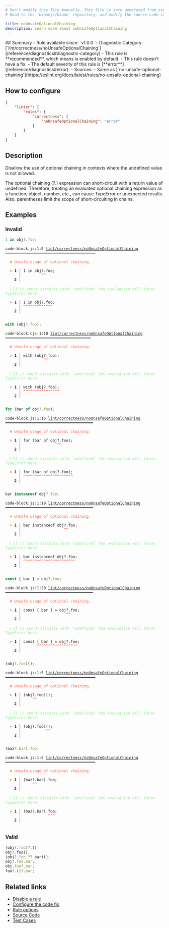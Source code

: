 ```yaml
---
# Don't modify this file manually. This file is auto generated from source, and you will lose your changes next time the website is built.
# Head to the `biomejs/biome` repository, and modify the source code in there.

title: noUnsafeOptionalChaining
description: Learn more about noUnsafeOptionalChaining
---
```


<Tabs>
<TabItem label="JavaScript (and super languages)" icon="seti:javascript">
## Summary
- Rule available since: `v1.0.0`
- Diagnostic Category: [`lint/correctness/noUnsafeOptionalChaining`](/reference/diagnostics#diagnostic-category)
- This rule is **recommended**, which means is enabled by default.
- This rule doesn't have a fix.
- The default severity of this rule is [**error**](/reference/diagnostics#error).
- Sources: 
  - Same as [`no-unsafe-optional-chaining`](https://eslint.org/docs/latest/rules/no-unsafe-optional-chaining)

## How to configure
```json title="biome.json"
{
	"linter": {
		"rules": {
			"correctness": {
				"noUnsafeOptionalChaining": "error"
			}
		}
	}
}

```
## Description
Disallow the use of optional chaining in contexts where the undefined value is not allowed.

The optional chaining (?.) expression can short-circuit with a return value of undefined.
Therefore, treating an evaluated optional chaining expression as a function, object, number, etc., can cause TypeError or unexpected results.
Also, parentheses limit the scope of short-circuiting in chains.

## Examples

### Invalid

```js
1 in obj?.foo;
```

<pre class="language-text"><code class="language-text">code-block.js:1:9 <a href="https://biomejs.dev/linter/rules/no-unsafe-optional-chaining">lint/correctness/noUnsafeOptionalChaining</a> ━━━━━━━━━━━━━━━━━━━━━━━━━━━━━━━━━━━━━━━━<br /><br />  <strong><span style="color: Tomato;">✖</span></strong> <span style="color: Tomato;">Unsafe usage of optional chaining.</span><br />  <br />  <strong><span style="color: Tomato;">&gt;</span></strong> <strong>1 │ </strong>1 in obj?.foo;<br />   <strong>   │ </strong>        <strong><span style="color: Tomato;">^</span></strong><strong><span style="color: Tomato;">^</span></strong><br />    <strong>2 │ </strong><br />  <br />  <strong><span style="color: lightgreen;">ℹ</span></strong> <span style="color: lightgreen;">If it short-circuits with 'undefined' the evaluation will throw TypeError here:</span><br />  <br />  <strong><span style="color: Tomato;">&gt;</span></strong> <strong>1 │ </strong>1 in obj?.foo;<br />   <strong>   │ </strong><strong><span style="color: Tomato;">^</span></strong><strong><span style="color: Tomato;">^</span></strong><strong><span style="color: Tomato;">^</span></strong><strong><span style="color: Tomato;">^</span></strong><strong><span style="color: Tomato;">^</span></strong><strong><span style="color: Tomato;">^</span></strong><strong><span style="color: Tomato;">^</span></strong><strong><span style="color: Tomato;">^</span></strong><strong><span style="color: Tomato;">^</span></strong><strong><span style="color: Tomato;">^</span></strong><strong><span style="color: Tomato;">^</span></strong><strong><span style="color: Tomato;">^</span></strong><strong><span style="color: Tomato;">^</span></strong><br />    <strong>2 │ </strong><br />  <br /></code></pre>

```cjs
with (obj?.foo);
```

<pre class="language-text"><code class="language-text">code-block.cjs:1:10 <a href="https://biomejs.dev/linter/rules/no-unsafe-optional-chaining">lint/correctness/noUnsafeOptionalChaining</a> ━━━━━━━━━━━━━━━━━━━━━━━━━━━━━━━━━━━━━━<br /><br />  <strong><span style="color: Tomato;">✖</span></strong> <span style="color: Tomato;">Unsafe usage of optional chaining.</span><br />  <br />  <strong><span style="color: Tomato;">&gt;</span></strong> <strong>1 │ </strong>with (obj?.foo);<br />   <strong>   │ </strong>         <strong><span style="color: Tomato;">^</span></strong><strong><span style="color: Tomato;">^</span></strong><br />    <strong>2 │ </strong><br />  <br />  <strong><span style="color: lightgreen;">ℹ</span></strong> <span style="color: lightgreen;">If it short-circuits with 'undefined' the evaluation will throw TypeError here:</span><br />  <br />  <strong><span style="color: Tomato;">&gt;</span></strong> <strong>1 │ </strong>with (obj?.foo);<br />   <strong>   │ </strong><strong><span style="color: Tomato;">^</span></strong><strong><span style="color: Tomato;">^</span></strong><strong><span style="color: Tomato;">^</span></strong><strong><span style="color: Tomato;">^</span></strong><strong><span style="color: Tomato;">^</span></strong><strong><span style="color: Tomato;">^</span></strong><strong><span style="color: Tomato;">^</span></strong><strong><span style="color: Tomato;">^</span></strong><strong><span style="color: Tomato;">^</span></strong><strong><span style="color: Tomato;">^</span></strong><strong><span style="color: Tomato;">^</span></strong><strong><span style="color: Tomato;">^</span></strong><strong><span style="color: Tomato;">^</span></strong><strong><span style="color: Tomato;">^</span></strong><strong><span style="color: Tomato;">^</span></strong><strong><span style="color: Tomato;">^</span></strong><br />    <strong>2 │ </strong><br />  <br /></code></pre>

```js
for (bar of obj?.foo);
```

<pre class="language-text"><code class="language-text">code-block.js:1:16 <a href="https://biomejs.dev/linter/rules/no-unsafe-optional-chaining">lint/correctness/noUnsafeOptionalChaining</a> ━━━━━━━━━━━━━━━━━━━━━━━━━━━━━━━━━━━━━━━<br /><br />  <strong><span style="color: Tomato;">✖</span></strong> <span style="color: Tomato;">Unsafe usage of optional chaining.</span><br />  <br />  <strong><span style="color: Tomato;">&gt;</span></strong> <strong>1 │ </strong>for (bar of obj?.foo);<br />   <strong>   │ </strong>               <strong><span style="color: Tomato;">^</span></strong><strong><span style="color: Tomato;">^</span></strong><br />    <strong>2 │ </strong><br />  <br />  <strong><span style="color: lightgreen;">ℹ</span></strong> <span style="color: lightgreen;">If it short-circuits with 'undefined' the evaluation will throw TypeError here:</span><br />  <br />  <strong><span style="color: Tomato;">&gt;</span></strong> <strong>1 │ </strong>for (bar of obj?.foo);<br />   <strong>   │ </strong><strong><span style="color: Tomato;">^</span></strong><strong><span style="color: Tomato;">^</span></strong><strong><span style="color: Tomato;">^</span></strong><strong><span style="color: Tomato;">^</span></strong><strong><span style="color: Tomato;">^</span></strong><strong><span style="color: Tomato;">^</span></strong><strong><span style="color: Tomato;">^</span></strong><strong><span style="color: Tomato;">^</span></strong><strong><span style="color: Tomato;">^</span></strong><strong><span style="color: Tomato;">^</span></strong><strong><span style="color: Tomato;">^</span></strong><strong><span style="color: Tomato;">^</span></strong><strong><span style="color: Tomato;">^</span></strong><strong><span style="color: Tomato;">^</span></strong><strong><span style="color: Tomato;">^</span></strong><strong><span style="color: Tomato;">^</span></strong><strong><span style="color: Tomato;">^</span></strong><strong><span style="color: Tomato;">^</span></strong><strong><span style="color: Tomato;">^</span></strong><strong><span style="color: Tomato;">^</span></strong><strong><span style="color: Tomato;">^</span></strong><strong><span style="color: Tomato;">^</span></strong><br />    <strong>2 │ </strong><br />  <br /></code></pre>

```js
bar instanceof obj?.foo;
```

<pre class="language-text"><code class="language-text">code-block.js:1:19 <a href="https://biomejs.dev/linter/rules/no-unsafe-optional-chaining">lint/correctness/noUnsafeOptionalChaining</a> ━━━━━━━━━━━━━━━━━━━━━━━━━━━━━━━━━━━━━━━<br /><br />  <strong><span style="color: Tomato;">✖</span></strong> <span style="color: Tomato;">Unsafe usage of optional chaining.</span><br />  <br />  <strong><span style="color: Tomato;">&gt;</span></strong> <strong>1 │ </strong>bar instanceof obj?.foo;<br />   <strong>   │ </strong>                  <strong><span style="color: Tomato;">^</span></strong><strong><span style="color: Tomato;">^</span></strong><br />    <strong>2 │ </strong><br />  <br />  <strong><span style="color: lightgreen;">ℹ</span></strong> <span style="color: lightgreen;">If it short-circuits with 'undefined' the evaluation will throw TypeError here:</span><br />  <br />  <strong><span style="color: Tomato;">&gt;</span></strong> <strong>1 │ </strong>bar instanceof obj?.foo;<br />   <strong>   │ </strong><strong><span style="color: Tomato;">^</span></strong><strong><span style="color: Tomato;">^</span></strong><strong><span style="color: Tomato;">^</span></strong><strong><span style="color: Tomato;">^</span></strong><strong><span style="color: Tomato;">^</span></strong><strong><span style="color: Tomato;">^</span></strong><strong><span style="color: Tomato;">^</span></strong><strong><span style="color: Tomato;">^</span></strong><strong><span style="color: Tomato;">^</span></strong><strong><span style="color: Tomato;">^</span></strong><strong><span style="color: Tomato;">^</span></strong><strong><span style="color: Tomato;">^</span></strong><strong><span style="color: Tomato;">^</span></strong><strong><span style="color: Tomato;">^</span></strong><strong><span style="color: Tomato;">^</span></strong><strong><span style="color: Tomato;">^</span></strong><strong><span style="color: Tomato;">^</span></strong><strong><span style="color: Tomato;">^</span></strong><strong><span style="color: Tomato;">^</span></strong><strong><span style="color: Tomato;">^</span></strong><strong><span style="color: Tomato;">^</span></strong><strong><span style="color: Tomato;">^</span></strong><strong><span style="color: Tomato;">^</span></strong><br />    <strong>2 │ </strong><br />  <br /></code></pre>

```js
const { bar } = obj?.foo;
```

<pre class="language-text"><code class="language-text">code-block.js:1:20 <a href="https://biomejs.dev/linter/rules/no-unsafe-optional-chaining">lint/correctness/noUnsafeOptionalChaining</a> ━━━━━━━━━━━━━━━━━━━━━━━━━━━━━━━━━━━━━━━<br /><br />  <strong><span style="color: Tomato;">✖</span></strong> <span style="color: Tomato;">Unsafe usage of optional chaining.</span><br />  <br />  <strong><span style="color: Tomato;">&gt;</span></strong> <strong>1 │ </strong>const &#123; bar &#125; = obj?.foo;<br />   <strong>   │ </strong>                   <strong><span style="color: Tomato;">^</span></strong><strong><span style="color: Tomato;">^</span></strong><br />    <strong>2 │ </strong><br />  <br />  <strong><span style="color: lightgreen;">ℹ</span></strong> <span style="color: lightgreen;">If it short-circuits with 'undefined' the evaluation will throw TypeError here:</span><br />  <br />  <strong><span style="color: Tomato;">&gt;</span></strong> <strong>1 │ </strong>const &#123; bar &#125; = obj?.foo;<br />   <strong>   │ </strong>      <strong><span style="color: Tomato;">^</span></strong><strong><span style="color: Tomato;">^</span></strong><strong><span style="color: Tomato;">^</span></strong><strong><span style="color: Tomato;">^</span></strong><strong><span style="color: Tomato;">^</span></strong><strong><span style="color: Tomato;">^</span></strong><strong><span style="color: Tomato;">^</span></strong><strong><span style="color: Tomato;">^</span></strong><strong><span style="color: Tomato;">^</span></strong><strong><span style="color: Tomato;">^</span></strong><strong><span style="color: Tomato;">^</span></strong><strong><span style="color: Tomato;">^</span></strong><strong><span style="color: Tomato;">^</span></strong><strong><span style="color: Tomato;">^</span></strong><strong><span style="color: Tomato;">^</span></strong><strong><span style="color: Tomato;">^</span></strong><strong><span style="color: Tomato;">^</span></strong><strong><span style="color: Tomato;">^</span></strong><br />    <strong>2 │ </strong><br />  <br /></code></pre>

```js
(obj?.foo)();
```

<pre class="language-text"><code class="language-text">code-block.js:1:5 <a href="https://biomejs.dev/linter/rules/no-unsafe-optional-chaining">lint/correctness/noUnsafeOptionalChaining</a> ━━━━━━━━━━━━━━━━━━━━━━━━━━━━━━━━━━━━━━━━<br /><br />  <strong><span style="color: Tomato;">✖</span></strong> <span style="color: Tomato;">Unsafe usage of optional chaining.</span><br />  <br />  <strong><span style="color: Tomato;">&gt;</span></strong> <strong>1 │ </strong>(obj?.foo)();<br />   <strong>   │ </strong>    <strong><span style="color: Tomato;">^</span></strong><strong><span style="color: Tomato;">^</span></strong><br />    <strong>2 │ </strong><br />  <br />  <strong><span style="color: lightgreen;">ℹ</span></strong> <span style="color: lightgreen;">If it short-circuits with 'undefined' the evaluation will throw TypeError here:</span><br />  <br />  <strong><span style="color: Tomato;">&gt;</span></strong> <strong>1 │ </strong>(obj?.foo)();<br />   <strong>   │ </strong>          <strong><span style="color: Tomato;">^</span></strong><strong><span style="color: Tomato;">^</span></strong><br />    <strong>2 │ </strong><br />  <br /></code></pre>

```js
(baz?.bar).foo;
```

<pre class="language-text"><code class="language-text">code-block.js:1:5 <a href="https://biomejs.dev/linter/rules/no-unsafe-optional-chaining">lint/correctness/noUnsafeOptionalChaining</a> ━━━━━━━━━━━━━━━━━━━━━━━━━━━━━━━━━━━━━━━━<br /><br />  <strong><span style="color: Tomato;">✖</span></strong> <span style="color: Tomato;">Unsafe usage of optional chaining.</span><br />  <br />  <strong><span style="color: Tomato;">&gt;</span></strong> <strong>1 │ </strong>(baz?.bar).foo;<br />   <strong>   │ </strong>    <strong><span style="color: Tomato;">^</span></strong><strong><span style="color: Tomato;">^</span></strong><br />    <strong>2 │ </strong><br />  <br />  <strong><span style="color: lightgreen;">ℹ</span></strong> <span style="color: lightgreen;">If it short-circuits with 'undefined' the evaluation will throw TypeError here:</span><br />  <br />  <strong><span style="color: Tomato;">&gt;</span></strong> <strong>1 │ </strong>(baz?.bar).foo;<br />   <strong>   │ </strong>           <strong><span style="color: Tomato;">^</span></strong><strong><span style="color: Tomato;">^</span></strong><strong><span style="color: Tomato;">^</span></strong><br />    <strong>2 │ </strong><br />  <br /></code></pre>

### Valid

```js
(obj?.foo)?.();
obj?.foo();
(obj?.foo ?? bar)();
obj?.foo.bar;
obj.foo?.bar;
foo?.()?.bar;
```

## Related links

- [Disable a rule](/linter/#disable-a-rule)
- [Configure the code fix](/linter#configure-the-code-fix)
- [Rule options](/linter/#rule-options)
- [Source Code](https://github.com/biomejs/biome/blob/main/crates/biome_js_analyze/src/lint/correctness/no_unsafe_optional_chaining.rs)
- [Test Cases](https://github.com/biomejs/biome/blob/main/crates/biome_js_analyze/tests/specs/correctness/noUnsafeOptionalChaining)

</TabItem>
</Tabs>

